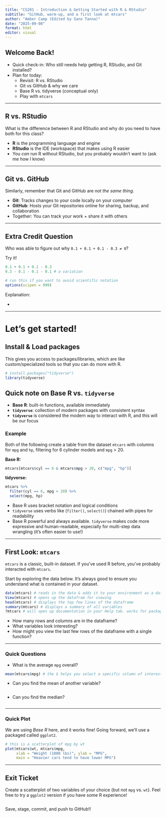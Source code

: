 ```yaml
---
title: "CS201 - Introduction & Getting Started with R & RStudio"
subtitle: "GitHub, warm-up, and a first look at mtcars"
author: "Amber Camp (Edited by Sano Tanna)"
date: "2025-09-08"
format: html
editor: visual
---
```


## Welcome Back!

-   Quick check-in: Who still needs help getting R, RStudio, and Git installed?
-   Plan for today:
    -   Revisit: R vs. RStudio
    -   Git vs GitHub & why we care
    -   Base R vs. tidyverse (conceptual only)
    -   Play with `mtcars`

------------------------------------------------------------------------

## R vs. RStudio

What is the difference between R and RStudio and why do you need to have both for this class?

-   **R** is the programming language and engine
-   **RStudio** is the IDE (workspace) that makes using R easier
-   You *can* run R without RStudio, but you probably wouldn’t want to (ask me how I know)

------------------------------------------------------------------------

## Git vs. GitHub

Similarly, remember that Git and GitHub are *not the same thing*.

-   **Git**: Tracks changes to your code locally on your computer
-   **GitHub**: Hosts your Git repositories online for sharing, backup, and collaboration
-   Together: You can track your work + share it with others

------------------------------------------------------------------------

## Extra Credit Question

Who was able to figure out why `0.1 + 0.1 + 0.1 - 0.3 ≠ 0`?

Try it!

```r
0.1 + 0.1 + 0.1 - 0.3
0.3 - 0.1 - 0.1 - 0.1 # a variation

# run this if you want to avoid scientific notation
options(scipen = 999)
```

Explanation:

-   

------------------------------------------------------------------------

# Let's get started!

## Install & Load packages

This gives you access to packages/libraries, which are like custom/specialized tools so that you can do more with R.

```r
# install.packages("tidyverse")
library(tidyverse)
```

## Quick note on Base R vs. `tidyverse`

-   **Base R**: built-in functions, available immediately
-   **`tidyverse`**: collection of modern packages with consistent syntax
-   **`tidyverse`** is considered the modern way to interact with R, and this will be our focus

### Example

Both of the following create a table from the dataset `mtcars` with columns for `mpg` and `hp`, filtering for 6 cylinder models and `mpg` \> 20.

**Base R:**

```r
mtcars[mtcars$cyl == 6 & mtcars$mpg > 20, c("mpg", "hp")]
```

**tidyverse:**

```r
mtcars %>%
  filter(cyl == 6, mpg > 20) %>%
  select(mpg, hp)
```

-   Base R uses bracket notation and logical conditions
-   `tidyverse` uses verbs like (`filter()`, `select()`) chained with pipes for readability
-   Base R powerful and always available. `tidyverse` makes code more expressive and human-readable, especially for multi-step data wrangling (it's often easier to use!)

------------------------------------------------------------------------

## First Look: `mtcars`

`mtcars` is a classic, built-in dataset. If you've used R before, you've probably interacted with `mtcars`.

Start by exploring the data below. It's always good to ensure you understand what is contained in your dataset.

```r
data(mtcars) # reads in the data & adds it to your environment as a dataframe
View(mtcars) # opens up the datafram for viewing
head(mtcars) # displays the top few lines of the dataframe
summary(mtcars) # displays a summary of all variables
?mtcars # will open up documentation in your Help tab. works for packages, functions, too!
```

-   How many rows and columns are in the dataframe?
-   What variables look interesting?
-   How might you view the last few rows of the dataframe with a single function?

------------------------------------------------------------------------

### Quick Questions

-   What is the average `mpg` overall?

```r
mean(mtcars$mpg) # the $ helps you select a specific column of interest
```

-   Can you find the mean of another variable?

```r

```

-   Can you find the median?

```r

```

------------------------------------------------------------------------

### Quick Plot

We are using *Base R* here, and it works fine! Going forward, we'll use a packaged called `ggplot2`.

```r
# this is a scatterplot of mpg by wt
plot(mtcars$wt, mtcars$mpg,
     xlab = "Weight (1000 lbs)", ylab = "MPG",
     main = "Heavier cars tend to have lower MPG")
```

------------------------------------------------------------------------

## Exit Ticket

Create a scatterplot of two variables of your choice (but not `mpg` vs. `wt`). Feel free to try a `ggplot2` version if you have some R experience!

```r

```

Save, stage, commit, and push to GitHub!!
